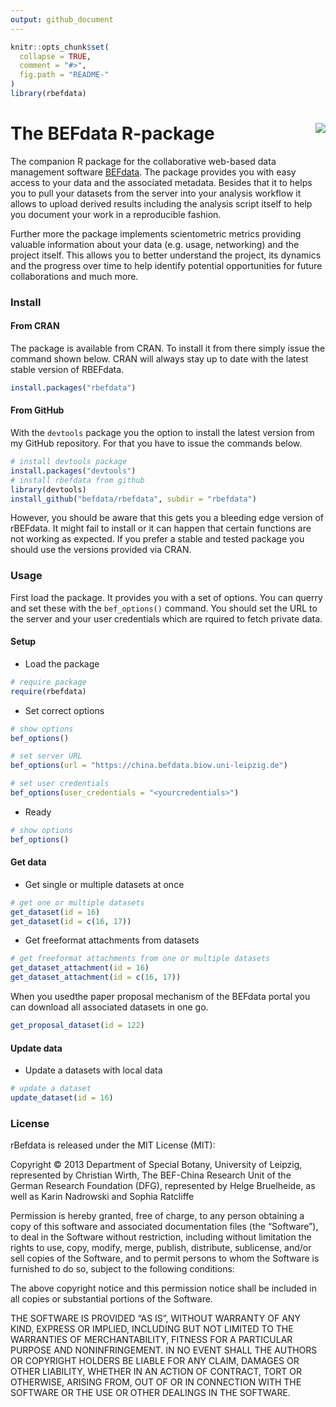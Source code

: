 ```yaml
---
output: github_document
---
```


```r
knitr::opts_chunk$set(
  collapse = TRUE,
  comment = "#>",
  fig.path = "README-"
)
library(rbefdata)
```

The BEFdata R-package <img src="assets/images/rbefdata_logo_small.png" align="right" />
======================= 

The companion R package for the collaborative web-based data management
software [BEFdata](https://github.com/cpfaff/befdata). The package provides you
with easy access to your data and the associated metadata. Besides that it to
helps you to pull your datasets from the server into your analysis workflow it
allows to upload derived results including the analysis script itself to help
you document your work in a reproducible fashion.

Further more the package implements scientometric metrics providing valuable
information about your data (e.g. usage, networking) and the project itself.
This allows you to better understand the project, its dynamics and the progress
over time to help identify potential opportunities for future collaborations
and much more.

### Install

#### From CRAN

The package is available from CRAN. To install it from there simply issue the
command shown below. CRAN will always stay up to date with the latest stable
version of RBEFdata.

```r
install.packages("rbefdata")
```

#### From GitHub

With the `devtools` package you the option to install the latest version from
my GitHub repository. For that you have to issue the commands below.

```r
# install devtools package
install.packages("devtools")
# install rbefdata from github
library(devtools)
install_github("befdata/rbefdata", subdir = "rbefdata")
```

However, you should be aware that this gets you a bleeding edge version of
rBEFdata. It might fail to install or it can happen that certain functions are
not working as expected. If you prefer a stable and tested package you should
use the versions provided via CRAN.

### Usage

First load the package. It provides you with a set of options. You can querry
and set these with the `bef_options()` command. You should set the URL to the
server and your user credentials which are rquired to fetch private data.

#### Setup

* Load the package

```r
# require package
require(rbefdata)
```

* Set correct options

```r
# show options
bef_options()
```

```r
# set server URL
bef_options(url = "https://china.befdata.biow.uni-leipzig.de")
```

```r
# set user credentials
bef_options(user_credentials = "<yourcredentials>")
```

* Ready

```r
# show options
bef_options()
```

#### Get data

* Get single or multiple datasets at once

```r
# get one or multiple datasets
get_dataset(id = 16)
get_dataset(id = c(16, 17))
```

* Get freeformat attachments from datasets

```r
# get freeformat attachments from one or multiple datasets
get_dataset_attachment(id = 16)
get_dataset_attachment(id = c(16, 17))
```

When you usedthe paper proposal mechanism of the BEFdata portal you can
download all associated datasets in one go.

```r
get_proposal_dataset(id = 122)
```

#### Update data 

* Update a datasets with local data

```r
# update a dataset
update_dataset(id = 16)
```


### License

rBefdata is released under the MIT License (MIT):

Copyright © 2013 Department of Special Botany, University of Leipzig,
represented by Christian Wirth, The BEF-China Research Unit of the German
Research Foundation (DFG), represented by Helge Bruelheide, as well as Karin
Nadrowski and Sophia Ratcliffe

Permission is hereby granted, free of charge, to any person obtaining a copy of
this software and associated documentation files (the “Software”), to deal in
the Software without restriction, including without limitation the rights to
use, copy, modify, merge, publish, distribute, sublicense, and/or sell copies
of the Software, and to permit persons to whom the Software is furnished to do
so, subject to the following conditions:

The above copyright notice and this permission notice shall be included in all
copies or substantial portions of the Software.

THE SOFTWARE IS PROVIDED “AS IS”, WITHOUT WARRANTY OF ANY KIND, EXPRESS OR
IMPLIED, INCLUDING BUT NOT LIMITED TO THE WARRANTIES OF MERCHANTABILITY, FITNESS
FOR A PARTICULAR PURPOSE AND NONINFRINGEMENT. IN NO EVENT SHALL THE AUTHORS
OR COPYRIGHT HOLDERS BE LIABLE FOR ANY CLAIM, DAMAGES OR OTHER LIABILITY,
WHETHER IN AN ACTION OF CONTRACT, TORT OR OTHERWISE, ARISING FROM, OUT OF OR IN
CONNECTION WITH THE SOFTWARE OR THE USE OR OTHER DEALINGS IN THE SOFTWARE.
